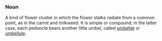===Noun===
A kind of flower cluster in which the flower stalks radiate from a common point, as in the carrot and milkweed. It is simple or compound; in the latter case, each peduncle bears another little umbel, called [[umbellet]] or [[umbellule]].